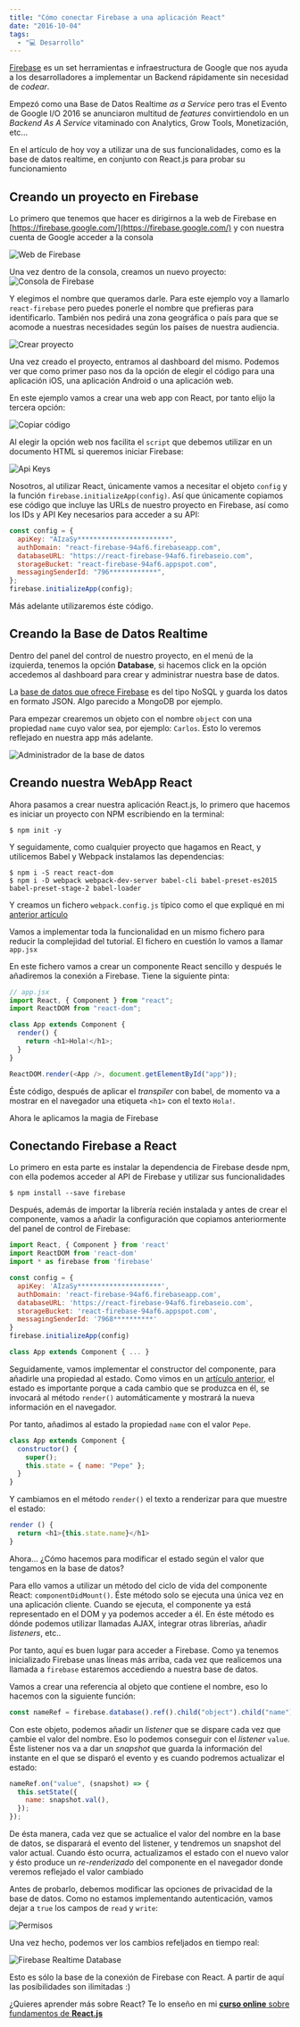 ```yaml
---
title: "Cómo conectar Firebase a una aplicación React"
date: "2016-10-04"
tags:
  - "💻 Desarrollo"
---
```


[Firebase](https://firebase.google.com/) es un set herramientas e infraestructura de Google que nos ayuda a los desarrolladores a implementar un Backend rápidamente sin necesidad de _codear_.

Empezó como una Base de Datos Realtime _as a Service_ pero tras el Evento de Google I/O 2016 se anunciaron multitud de _features_ convirtiendolo en un _Backend As A Service_ vitaminado con Analytics, Grow Tools, Monetización, etc...

En el artículo de hoy voy a utilizar una de sus funcionalidades, como es la base de datos realtime, en conjunto con React.js para probar su funcionamiento

<YouTube videoId="qPV-pKUmAv4" />

## Creando un proyecto en Firebase

Lo primero que tenemos que hacer es dirigirnos a la web de Firebase en [https://firebase.google.com/](https://firebase.google.com/) y con nuestra cuenta de Google acceder a la consola

![Web de Firebase](/images/conectando-firebase-a-react/1-firebase-login.png)

Una vez dentro de la consola, creamos un nuevo proyecto:
![Consola de Firebase](/images/conectando-firebase-a-react/2-firebase-create-project.png)

Y elegimos el nombre que queramos darle. Para este ejemplo voy a llamarlo `react-firebase` pero puedes ponerle el nombre que prefieras para identificarlo. También nos pedirá una zona geográfica o país para que se acomode a nuestras necesidades según los países de nuestra audiencia.

![Crear proyecto](/images/conectando-firebase-a-react/3-data-project.png)

Una vez creado el proyecto, entramos al dashboard del mismo. Podemos ver que como primer paso nos da la opción de elegir el código para una aplicación iOS, una aplicación Android o una aplicación web.

En este ejemplo vamos a crear una web app con React, por tanto elijo la tercera opción:

![Copiar código](/images/conectando-firebase-a-react/4-select-code-web.png)

Al elegir la opción web nos facilita el `script` que debemos utilizar en un documento HTML si queremos iniciar Firebase:

![Api Keys](/images/conectando-firebase-a-react/5-code-apikey.png)

Nosotros, al utilizar React, únicamente vamos a necesitar el objeto `config` y la función `firebase.initializeApp(config)`. Así que únicamente copiamos ese código que incluye las URLs de nuestro proyecto en Firebase, así como los IDs y API Key necesarios para acceder a su API:

```javascript
const config = {
  apiKey: "AIzaSy***********************",
  authDomain: "react-firebase-94af6.firebaseapp.com",
  databaseURL: "https://react-firebase-94af6.firebaseio.com",
  storageBucket: "react-firebase-94af6.appspot.com",
  messagingSenderId: "796************",
};
firebase.initializeApp(config);
```

Más adelante utilizaremos éste código.

## Creando la Base de Datos Realtime

Dentro del panel del control de nuestro proyecto, en el menú de la izquierda, tenemos la opción **Database**, si hacemos click en la opción accedemos al dashboard para crear y administrar nuestra base de datos.

La [base de datos que ofrece Firebase](https://firebase.google.com/docs/database/) es del tipo NoSQL y guarda los datos en formato JSON. Algo parecido a MongoDB por ejemplo.

Para empezar crearemos un objeto con el nombre `object` con una propiedad `name` cuyo valor sea, por ejemplo: `Carlos`. Esto lo veremos reflejado en nuestra app más adelante.

![Administrador de la base de datos](/images/conectando-firebase-a-react/6-database-console.png)

## Creando nuestra WebApp React

Ahora pasamos a crear nuestra aplicación React.js, lo primero que hacemos es iniciar un proyecto con NPM escribiendo en la terminal:

```shell
$ npm init -y
```

Y seguidamente, como cualquier proyecto que hagamos en React, y utilicemos Babel y Webpack instalamos las dependencias:

```shell
$ npm i -S react react-dom
$ npm i -D webpack webpack-dev-server babel-cli babel-preset-es2015 babel-preset-stage-2 babel-loader
```

Y creamos un fichero `webpack.config.js` típico como el que expliqué en mi [anterior artículo](/primeros-pasos-con-webpack/)

Vamos a implementar toda la funcionalidad en un mismo fichero para reducir la complejidad del tutorial. El fichero en cuestión lo vamos a llamar `app.jsx`

En este fichero vamos a crear un componente React sencillo y después le añadiremos la conexión a Firebase. Tiene la siguiente pinta:

```javascript
// app.jsx
import React, { Component } from "react";
import ReactDOM from "react-dom";

class App extends Component {
  render() {
    return <h1>Hola!</h1>;
  }
}

ReactDOM.render(<App />, document.getElementById("app"));
```

Éste código, después de aplicar el _transpiler_ con babel, de momento va a mostrar en el navegador una etiqueta `<h1>` con el texto `Hola!`.

Ahora le aplicamos la magia de Firebase

## Conectando Firebase a React

Lo primero en esta parte es instalar la dependencia de Firebase desde npm, con ella podemos acceder al API de Firebase y utilizar sus funcionalidades

```shell
$ npm install --save firebase
```

Después, además de importar la librería recién instalada y antes de crear el componente, vamos a añadir la configuración que copiamos anteriormente del panel de control de Firebase:

```javascript
import React, { Component } from 'react'
import ReactDOM from 'react-dom'
import * as firebase from 'firebase'

const config = {
  apiKey: 'AIzaSy*********************',
  authDomain: 'react-firebase-94af6.firebaseapp.com',
  databaseURL: 'https://react-firebase-94af6.firebaseio.com',
  storageBucket: 'react-firebase-94af6.appspot.com',
  messagingSenderId: '7968**********'
}
firebase.initializeApp(config)

class App extends Component { ... }
```

Seguidamente, vamos implementar el constructor del componente, para añadirle una propiedad al estado.
Como vimos en un [artículo anterior](/estructura-de-un-componente-en-react/), el estado es importante porque a cada cambio que se produzca en él, se invocará al método `render()` automáticamente y mostrará la nueva información en el navegador.

Por tanto, añadimos al estado la propiedad `name` con el valor `Pepe`.

```javascript
class App extends Component {
  constructor() {
    super();
    this.state = { name: "Pepe" };
  }
}
```

Y cambiamos en el método `render()` el texto a renderizar para que muestre el estado:

```javascript
render () {
  return <h1>{this.state.name}</h1>
}
```

Ahora... ¿Cómo hacemos para modificar el estado según el valor que tengamos en la base de datos?

Para ello vamos a utilizar un método del ciclo de vida del componente React: `componentDidMount()`. Éste método solo se ejecuta una única vez en una aplicación cliente. Cuando se ejecuta, el componente ya está representado en el DOM y ya podemos acceder a él. En éste método es dónde podemos utilizar llamadas AJAX, integrar otras librerías, añadir _listeners_, etc..

Por tanto, aquí es buen lugar para acceder a Firebase. Como ya tenemos inicializado Firebase unas líneas más arriba, cada vez que realicemos una llamada a `firebase` estaremos accediendo a nuestra base de datos.

Vamos a crear una referencia al objeto que contiene el nombre, eso lo hacemos con la siguiente función:

```javascript
const nameRef = firebase.database().ref().child("object").child("name");
```

Con este objeto, podemos añadir un _listener_ que se dispare cada vez que cambie el valor del nombre. Eso lo podemos conseguir con el _listener_ `value`. Éste listener nos va a dar un _snapshot_ que guarda la información del instante en el que se disparó el evento y es cuando podremos actualizar el estado:

```javascript
nameRef.on("value", (snapshot) => {
  this.setState({
    name: snapshot.val(),
  });
});
```

De ésta manera, cada vez que se actualice el valor del nombre en la base de datos, se disparará el evento del listener, y tendremos un snapshot del valor actual. Cuando ésto ocurra, actualizamos el estado con el nuevo valor y ésto produce un _re-renderizado_ del componente en el navegador donde veremos reflejado el valor cambiado

Antes de probarlo, debemos modificar las opciones de privacidad de la base de datos. Como no estamos implementando autenticación, vamos dejar a `true` los campos de `read` y `write`:

![Permisos](/images/conectando-firebase-a-react/7-permisos.png)

Una vez hecho, podemos ver los cambios refeljados en tiempo real:

![Firebase Realtime Database](/images/conectando-firebase-a-react/ezgif-com-crop.gif)

Esto es sólo la base de la conexión de Firebase con React. A partir de aquí las posibilidades son ilimitadas :)

¿Quieres aprender más sobre React? Te lo enseño en mi [**curso online** sobre fundamentos de **React.js**](http://cursos.carlosazaustre.es/p/react-js/)
